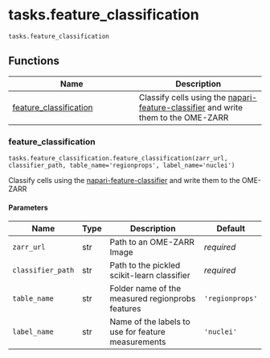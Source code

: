 # tasks.feature_classification { #operetta_compose.tasks.feature_classification }

`tasks.feature_classification`



## Functions

| Name | Description |
| --- | --- |
| [feature_classification](#operetta_compose.tasks.feature_classification.feature_classification) | Classify cells using the [napari-feature-classifier](https://github.com/fractal-napari-plugins-collection/napari-feature-classifier) and write them to the OME-ZARR |

### feature_classification { #operetta_compose.tasks.feature_classification.feature_classification }

`tasks.feature_classification.feature_classification(zarr_url, classifier_path, table_name='regionprops', label_name='nuclei')`

Classify cells using the [napari-feature-classifier](https://github.com/fractal-napari-plugins-collection/napari-feature-classifier) and write them to the OME-ZARR

#### Parameters

| Name              | Type   | Description                                        | Default         |
|-------------------|--------|----------------------------------------------------|-----------------|
| `zarr_url`        | str    | Path to an OME-ZARR Image                          | _required_      |
| `classifier_path` | str    | Path to the pickled scikit-learn classifier        | _required_      |
| `table_name`      | str    | Folder name of the measured regionprobs features   | `'regionprops'` |
| `label_name`      | str    | Name of the labels to use for feature measurements | `'nuclei'`      |
